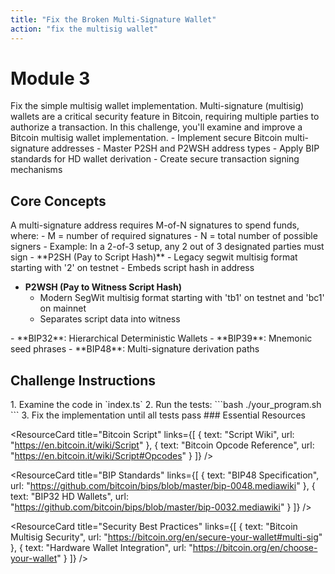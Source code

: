 ```yaml
---
title: "Fix the Broken Multi-Signature Wallet"
action: "fix the multisig wallet"
---
```


# Module 3

<ChallengeBrief>
Fix the simple multisig wallet implementation. Multi-signature (multisig) wallets are a critical security feature in Bitcoin, requiring multiple parties to authorize a transaction. In this challenge, you'll examine and improve a Bitcoin multisig wallet implementation.
</ChallengeBrief>

<LearningObjectives>
- Implement secure Bitcoin multi-signature addresses
- Master P2SH and P2WSH address types
- Apply BIP standards for HD wallet derivation
- Create secure transaction signing mechanisms
</LearningObjectives>

## Core Concepts

<ConceptCard title="Bitcoin Multi-Signature Fundamentals">
A multi-signature address requires M-of-N signatures to spend funds, where:
- M = number of required signatures
- N = total number of possible signers
- Example: In a 2-of-3 setup, any 2 out of 3 designated parties must sign
</ConceptCard>

<ConceptCard title="Address Types">
- **P2SH (Pay to Script Hash)**
  - Legacy segwit multisig format starting with '2' on testnet
  - Embeds script hash in address
  
- **P2WSH (Pay to Witness Script Hash)**
  - Modern SegWit multisig format starting with 'tb1' on testnet and 'bc1' on mainnet
  - Separates script data into witness
</ConceptCard>

<ConceptCard title="Important BIP Standards">
- **BIP32**: Hierarchical Deterministic Wallets
- **BIP39**: Mnemonic seed phrases
- **BIP48**: Multi-signature derivation paths
</ConceptCard>

## Challenge Instructions

<SetupSteps>
1. Examine the code in `index.ts`
2. Run the tests:
```bash
./your_program.sh
```
3. Fix the implementation until all tests pass
</SetupSteps>


<ResourceSection>
### Essential Resources

<ResourceCard 
  title="Bitcoin Script"
  links={[
    { text: "Script Wiki", url: "https://en.bitcoin.it/wiki/Script" },
    { text: "Bitcoin Opcode Reference", url: "https://en.bitcoin.it/wiki/Script#Opcodes" }
  ]}
/>

<ResourceCard 
  title="BIP Standards"
  links={[
    { text: "BIP48 Specification", url: "https://github.com/bitcoin/bips/blob/master/bip-0048.mediawiki" },
    { text: "BIP32 HD Wallets", url: "https://github.com/bitcoin/bips/blob/master/bip-0032.mediawiki" }
  ]}
/>

<ResourceCard 
  title="Security Best Practices"
  links={[
    { text: "Bitcoin Multisig Security", url: "https://bitcoin.org/en/secure-your-wallet#multi-sig" },
    { text: "Hardware Wallet Integration", url: "https://bitcoin.org/en/choose-your-wallet" }
  ]}
/>
</ResourceSection>